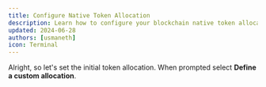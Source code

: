 ```yaml
---
title: Configure Native Token Allocation
description: Learn how to configure your blockchain native token allocation.
updated: 2024-06-28
authors: [usmaneth]
icon: Terminal
---
```


Alright, so let's set the initial token allocation. When prompted select **Define a custom allocation**.

<GenesisBuilder />